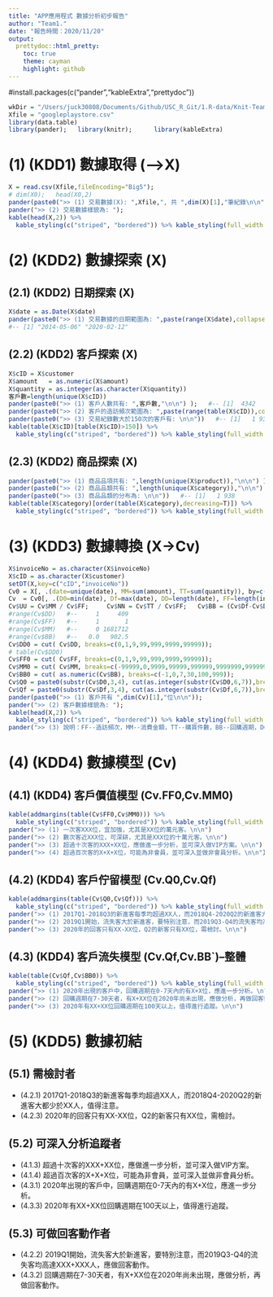 ```yaml
---
title: "APP應用程式 數據分析初步報告"
author: "Team1."
date: "報告時間：2020/11/20"
output: 
  prettydoc::html_pretty:
    toc: true
    theme: cayman
    highlight: github
---
```

#install.packages(c("pander","kableExtra","prettydoc"))
```r
wkDir = "/Users/juck30808/Documents/Github/USC_R_Git/1.R-data/Knit-Teamwork/";   setwd(wkDir);
Xfile = "googleplaystore.csv"
library(data.table)
library(pander);   library(knitr);      library(kableExtra)
```

# (1) (KDD1) 數據取得 (-->X)

```r
X = read.csv(Xfile,fileEncoding="Big5"); 
# dim(X0);   head(X0,2)   
pander(paste0(">> (1) 交易數據(X): ",Xfile,", 共 ",dim(X)[1],"筆紀錄\n\n")); 
pander(">> (2) 交易數據樣貌為: "); 
kable(head(X,2)) %>%
  kable_styling(c("striped", "bordered")) %>% kable_styling(full_width = F) %>% column_spec(1, bold = T)
```

# (2) (KDD2) 數據探索 (X)

## (2.1) (KDD2) 日期探索 (X)

```r
X$date = as.Date(X$date)
pander(paste0(">> (1) 交易數據的日期範圍為: ",paste(range(X$date),collapse="--"),"\n\n"));  
#-- [1] "2014-05-06" "2020-02-12"
```

## (2.2) (KDD2) 客戶探索 (X)

```r
X$cID = X$customer
X$amount   = as.numeric(X$amount)
X$quantity = as.integer(as.character(X$quantity))
客戶數=length(unique(X$cID))
pander(paste0(">> (1) 客戶人數共有: ",客戶數,"\n\n") );   #-- [1]  4342
pander(paste0(">> (2) 客戶的造訪頻次範圍為: ",paste(range(table(X$cID)),collapse="--"),"\n\n"))   #-- [1]   1 938
pander(paste0(">> (3) 交易紀錄數大於150次的客戶有: \n\n"))   #-- [1]   1 938
kable(table(X$cID)[table(X$cID)>150]) %>%
  kable_styling(c("striped", "bordered")) %>% kable_styling(full_width = F) %>% column_spec(1, bold = T)
```

## (2.3) (KDD2) 商品探索 (X)

```r
pander(paste0(">> (1) 商品品項共有: ",length(unique(X$product)),"\n\n") );   #-- [1]  12770
pander(paste0(">> (2) 商品品類共有: ",length(unique(X$category)),"\n\n") );   #-- [1]  12770
pander(paste0(">> (3) 商品品類的分布為: \n\n"))   #-- [1]   1 938
kable(table(X$category)[order(table(X$category),decreasing=T)]) %>%
  kable_styling(c("striped", "bordered")) %>% kable_styling(full_width = F) %>% column_spec(1, bold = T)
```

# (3) (KDD3) 數據轉換 (X->Cv)

```r
X$invoiceNo = as.character(X$invoiceNo)
X$cID = as.character(X$customer)
setDT(X,key=c("cID","invoiceNo"))
Cv0 = X[, .(date=unique(date), MM=sum(amount), TT=sum(quantity)), by=c("cID","invoiceNo") ];
Cv  = Cv0[, .(D0=min(date), Df=max(date), DD=length(date), FF=length(invoiceNo), MM=sum(MM), TT=sum(TT)), by=cID]
Cv$UU = Cv$MM / Cv$FF;     Cv$NN = Cv$TT / Cv$FF;   Cv$BB = (Cv$Df-Cv$D0)/Cv$DD
#range(Cv$DD)   #--     1     409
#range(Cv$FF)   #--     1       1
#range(Cv$MM)   #--     0 1681712
#range(Cv$BB)   #--   0.0   902.5
Cv$DD0 = cut( Cv$DD, breaks=c(0,1,9,99,999,9999,99999));  
# table(Cv$DD0)
Cv$FF0 = cut( Cv$FF, breaks=c(0,1,9,99,999,9999,99999)); 
Cv$MM0 = cut( Cv$MM, breaks=c(-99999,0,9999,99999,999999,9999999,99999999,1999999999)); 
Cv$BB0 = cut( as.numeric(Cv$BB), breaks=c(-1,0,7,30,100,999));  
Cv$Q0 = paste0(substr(Cv$D0,3,4), cut(as.integer(substr(Cv$D0,6,7)),breaks=c(0,3,6,9,12),labels=c("Q1","Q2","Q3","Q4")))
Cv$Qf = paste0(substr(Cv$Df,3,4), cut(as.integer(substr(Cv$Df,6,7)),breaks=c(0,3,6,9,12),labels=c("Q1","Q2","Q3","Q4")))
pander(paste0(">> (1) 客戶共有 ",dim(Cv)[1],"位\n\n"));
pander(">> (2) 客戶數據樣貌為: ");
kable(head(X,2)) %>%
  kable_styling(c("striped", "bordered")) %>% kable_styling(full_width = F) %>% column_spec(1, bold = T)
pander(">> (3) 說明：FF--造訪頻次，MM--消費金額，TT--購買件數，BB--回購週期，D0--首次來店日，Df--最近來店日")
```

# (4) (KDD4) 數據模型 (Cv)

## (4.1) (KDD4) 客戶價值模型 (Cv.FF0,Cv.MM0)
```r
kable(addmargins(table(Cv$FF0,Cv$MM0))) %>%
  kable_styling(c("striped", "bordered")) %>% kable_styling(full_width = F) %>% column_spec(1, bold = T)
pander(">> (1) 一次客XXX位，宜加強，尤其是XX位的萬元客。\n\n")
pander(">> (2) 數次客近XXX位，可深耕，尤其是XXX位的十萬元客。\n\n")
pander(">> (3) 超過十次客的XXX+XX位，應做進一步分析，並可深入做VIP方案。\n\n")
pander(">> (4) 超過百次客的X+X+X位，可能為非會員，並可深入並做非會員分析。\n\n")
```

## (4.2) (KDD4) 客戶佇留模型 (Cv.Q0,Cv.Qf)
```r
kable(addmargins(table(Cv$Q0,Cv$Qf))) %>%
  kable_styling(c("striped", "bordered")) %>% kable_styling(full_width = F) %>% column_spec(1, bold = T)
pander(">> (1) 2017Q1-2018Q3的新進客每季均超過XX人，而2018Q4-2020Q2的新進客大都少於XX人，值得注意。\n\n")
pander(">> (2) 2019Q1開始，流失客大於新進客，要特別注意，而2019Q3-Q4的流失客均高達XXX+XXX人，應做回客動作。\n\n")
pander(">> (3) 2020年的回客只有XX-XX位，Q2的新客只有XX位，需檢討。\n\n")
```

## (4.3) (KDD4) 客戶流失模型 (Cv.Qf,Cv.BB`)--整體
```r
kable(table(Cv$Qf,Cv$BB0)) %>%
  kable_styling(c("striped", "bordered")) %>% kable_styling(full_width = F) %>% column_spec(1, bold = T)
pander(">> (1) 2020年出現的客戶中，回購週期在0-7天內的有X+X位，應進一步分析。\n\n")
pander(">> (2) 回購週期在7-30天者，有X+XX位在2020年尚未出現，應做分析，再做回客動作。\n\n")
pander(">> (3) 2020年有XX+XX位回購週期在100天以上，值得進行追蹤。\n\n")
```

# (5) (KDD5) 數據初結

## (5.1) 需檢討者
* (4.2.1) 2017Q1-2018Q3的新進客每季均超過XX人，而2018Q4-2020Q2的新進客大都少於XX人，值得注意。
* (4.2.3) 2020年的回客只有XX-XX位，Q2的新客只有XX位，需檢討。

## (5.2) 可深入分析追蹤者
* (4.1.3) 超過十次客的XXX+XX位，應做進一步分析，並可深入做VIP方案。
* (4.1.4) 超過百次客的X+X+X位，可能為非會員，並可深入並做非會員分析。
* (4.3.1) 2020年出現的客戶中，回購週期在0-7天內的有X+X位，應進一步分析。
* (4.3.3) 2020年有XX+XX位回購週期在100天以上，值得進行追蹤。

## (5.3) 可做回客動作者
* (4.2.2) 2019Q1開始，流失客大於新進客，要特別注意，而2019Q3-Q4的流失客均高達XXX+XXX人，應做回客動作。
* (4.3.2) 回購週期在7-30天者，有X+XX位在2020年尚未出現，應做分析，再做回客動作。

